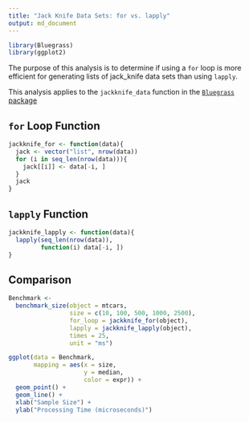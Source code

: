 ```yaml
---
title: "Jack Knife Data Sets: for vs. lapply"
output: md_document
---
```


```r
library(Bluegrass)
library(ggplot2)
```

The purpose of this analysis is to determine if using a `for` loop is more 
efficient for generating lists of jack_knife data sets than using `lapply`.

This analysis applies to the `jackknife_data` function in the [`Bluegrass` package](https://github.com/nutterb/Bluegrass)

## `for` Loop Function

```r
jackknife_for <- function(data){
  jack <- vector("list", nrow(data))
  for (i in seq_len(nrow(data))){
    jack[[i]] <- data[-i, ]
  }
  jack
}
```

## `lapply` Function

```r
jackknife_lapply <- function(data){
  lapply(seq_len(nrow(data)),
         function(i) data[-i, ])
}
```

## Comparison

```r
Benchmark <- 
  benchmark_size(object = mtcars,
                 size = c(10, 100, 500, 1000, 2500),
                 for_loop = jackknife_for(object),
                 lapply = jackknife_lapply(object),
                 times = 25,
                 unit = "ms")
```

```r
ggplot(data = Benchmark,
       mapping = aes(x = size,
                     y = median,
                     color = expr)) + 
  geom_point() + 
  geom_line() + 
  xlab("Sample Size") + 
  ylab("Processing Time (microseconds)")
```